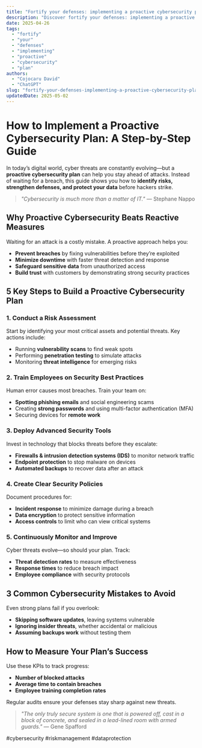 ```yaml
---
title: "Fortify your defenses: implementing a proactive cybersecurity plan"
description: "Discover fortify your defenses: implementing a proactive cybersecurity plan with this in-depth guide, providing actionable insights and practical tips to boost your knowledge and results."
date: 2025-04-26
tags:
  - "fortify"
  - "your"
  - "defenses"
  - "implementing"
  - "proactive"
  - "cybersecurity"
  - "plan"
authors:
  - "Cojocaru David"
  - "ChatGPT"
slug: "fortify-your-defenses-implementing-a-proactive-cybersecurity-plan"
updatedDate: 2025-05-02
---
```


# How to Implement a Proactive Cybersecurity Plan: A Step-by-Step Guide  

In today’s digital world, cyber threats are constantly evolving—but a **proactive cybersecurity plan** can help you stay ahead of attacks. Instead of waiting for a breach, this guide shows you how to **identify risks, strengthen defenses, and protect your data** before hackers strike.  

> *"Cybersecurity is much more than a matter of IT."* — Stephane Nappo  

## Why Proactive Cybersecurity Beats Reactive Measures  

Waiting for an attack is a costly mistake. A proactive approach helps you:  

- **Prevent breaches** by fixing vulnerabilities before they’re exploited  
- **Minimize downtime** with faster threat detection and response  
- **Safeguard sensitive data** from unauthorized access  
- **Build trust** with customers by demonstrating strong security practices  

## 5 Key Steps to Build a Proactive Cybersecurity Plan  

### 1. Conduct a Risk Assessment  

Start by identifying your most critical assets and potential threats. Key actions include:  

- Running **vulnerability scans** to find weak spots  
- Performing **penetration testing** to simulate attacks  
- Monitoring **threat intelligence** for emerging risks  

### 2. Train Employees on Security Best Practices  

Human error causes most breaches. Train your team on:  

- **Spotting phishing emails** and social engineering scams  
- Creating **strong passwords** and using multi-factor authentication (MFA)  
- Securing devices for **remote work**  

### 3. Deploy Advanced Security Tools  

Invest in technology that blocks threats before they escalate:  

- **Firewalls & intrusion detection systems (IDS)** to monitor network traffic  
- **Endpoint protection** to stop malware on devices  
- **Automated backups** to recover data after an attack  

### 4. Create Clear Security Policies  

Document procedures for:  

- **Incident response** to minimize damage during a breach  
- **Data encryption** to protect sensitive information  
- **Access controls** to limit who can view critical systems  

### 5. Continuously Monitor and Improve  

Cyber threats evolve—so should your plan. Track:  

- **Threat detection rates** to measure effectiveness  
- **Response times** to reduce breach impact  
- **Employee compliance** with security protocols  

## 3 Common Cybersecurity Mistakes to Avoid  

Even strong plans fail if you overlook:  

- **Skipping software updates**, leaving systems vulnerable  
- **Ignoring insider threats**, whether accidental or malicious  
- **Assuming backups work** without testing them  

## How to Measure Your Plan’s Success  

Use these KPIs to track progress:  

- **Number of blocked attacks**  
- **Average time to contain breaches**  
- **Employee training completion rates**  

Regular audits ensure your defenses stay sharp against new threats.  

> *"The only truly secure system is one that is powered off, cast in a block of concrete, and sealed in a lead-lined room with armed guards."* — Gene Spafford  

#cybersecurity #riskmanagement #dataprotection